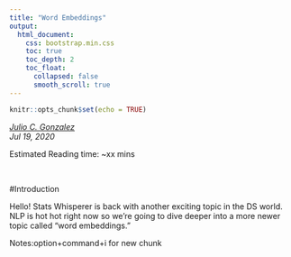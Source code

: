 ```yaml
---
title: "Word Embeddings"
output:
  html_document:
    css: bootstrap.min.css
    toc: true
    toc_depth: 2
    toc_float:
      collapsed: false
      smooth_scroll: true
---
```


```r
knitr::opts_chunk$set(echo = TRUE)
```
[_Julio C. Gonzalez_](https://jcgonzalez14.github.io/)  
_Jul 19, 2020_  

Estimated Reading time: ~xx mins  

<br>

#Introduction

Hello! Stats Whisperer is back with another exciting topic in the DS world. NLP is hot hot right now so we're going to dive deeper into a more newer topic called "word embeddings."


Notes:option+command+i for new chunk

```r

```

```r

```

```r

```

